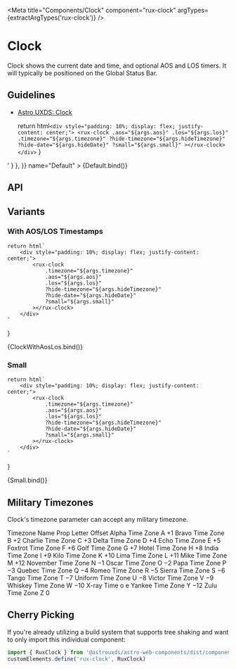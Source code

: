 
<Meta
    title="Components/Clock"
    component="rux-clock"
    argTypes={extractArgTypes('rux-clock')}
/>

# Clock

Clock shows the current date and time, and optional AOS and LOS timers. It will typically be positioned on the Global Status Bar.

## Guidelines

-   [Astro UXDS: Clock](https://www.astrouxds.com/ui-components/clock)

    return html`
        <div style="padding: 10%; display: flex; justify-content: center;">
            <rux-clock
                .aos="${args.aos}"
                .los="${args.los}"
                .timezone="${args.timezone}"
                ?hide-timezone="${args.hideTimezone}"
                ?hide-date="${args.hideDate}"
                ?small="${args.small}"
            ></rux-clock>
        </div>
    `
}

<Canvas>
    <Story
        parameters={{
            docs: { source: { code: '<rux-clock></rux-clock>' } },
        }}
        name="Default"
    >
        {Default.bind()}
    </Story>
</Canvas>

## API

<ArgsTable of="rux-clock" />

## Variants

### With AOS/LOS Timestamps

    return html`
        <div style="padding: 10%; display: flex; justify-content: center;">
            <rux-clock
                .timezone="${args.timezone}"
                .aos="${args.aos}"
                .los="${args.los}"
                ?hide-timezone="${args.hideTimezone}"
                ?hide-date="${args.hideDate}"
                ?small="${args.small}"
            ></rux-clock>
        </div>
    `
}

<Canvas>
    <Story
        args={{
            aos: new Date().getTime(),
            los: new Date().toISOString(),
        }}
        name="With AOS/LOS"
    >
        {ClockWithAosLos.bind()}
    </Story>
</Canvas>

### Small

    return html`
        <div style="padding: 10%; display: flex; justify-content: center;">
            <rux-clock
                .timezone="${args.timezone}"
                .aos="${args.aos}"
                .los="${args.los}"
                ?hide-timezone="${args.hideTimezone}"
                ?hide-date="${args.hideDate}"
                ?small="${args.small}"
            ></rux-clock>
        </div>
    `
}

<Canvas>
    <Story
        args={{
            small: true,
        }}
        name="Small"
    >
        {Small.bind()}
    </Story>
</Canvas>

## Military Timezones

Clock's timezone parameter can accept any military timezone.

<rux-table>
    <rux-table-header>
        <rux-table-header-row>
            <rux-table-header-cell>Timezone Name</rux-table-header-cell>
            <rux-table-header-cell>Prop Letter</rux-table-header-cell>
            <rux-table-header-cell>Offset</rux-table-header-cell>
        </rux-table-header-row>
    </rux-table-header>
    <rux-table-body>
        <rux-table-row>
            <rux-table-cell>Alpha Time Zone</rux-table-cell>
            <rux-table-cell>A</rux-table-cell>
            <rux-table-cell>+1</rux-table-cell>
        </rux-table-row>
        <rux-table-row>
            <rux-table-cell>Bravo Time Zone</rux-table-cell>
            <rux-table-cell>B</rux-table-cell>
            <rux-table-cell>+2</rux-table-cell>
        </rux-table-row>
        <rux-table-row>
            <rux-table-cell>Charlie Time Zone</rux-table-cell>
            <rux-table-cell>C</rux-table-cell>
            <rux-table-cell>+3</rux-table-cell>
        </rux-table-row>
        <rux-table-row>
            <rux-table-cell>Delta Time Zone</rux-table-cell>
            <rux-table-cell>D</rux-table-cell>
            <rux-table-cell>+4</rux-table-cell>
        </rux-table-row>
        <rux-table-row>
            <rux-table-cell>Echo Time Zone</rux-table-cell>
            <rux-table-cell>E</rux-table-cell>
            <rux-table-cell>+5</rux-table-cell>
        </rux-table-row>
        <rux-table-row>
            <rux-table-cell>Foxtrot Time Zone</rux-table-cell>
            <rux-table-cell>F</rux-table-cell>
            <rux-table-cell>+6</rux-table-cell>
        </rux-table-row>
        <rux-table-row>
            <rux-table-cell>Golf Time Zone</rux-table-cell>
            <rux-table-cell>G</rux-table-cell>
            <rux-table-cell>+7</rux-table-cell>
        </rux-table-row>
        <rux-table-row>
            <rux-table-cell>Hotel Time Zone</rux-table-cell>
            <rux-table-cell>H</rux-table-cell>
            <rux-table-cell>+8</rux-table-cell>
        </rux-table-row>
        <rux-table-row>
            <rux-table-cell>India Time Zone</rux-table-cell>
            <rux-table-cell>I</rux-table-cell>
            <rux-table-cell>+9</rux-table-cell>
        </rux-table-row>
        <rux-table-row>
            <rux-table-cell>Kilo Time Zone</rux-table-cell>
            <rux-table-cell>K</rux-table-cell>
            <rux-table-cell>+10</rux-table-cell>
        </rux-table-row>
        <rux-table-row>
            <rux-table-cell>Lima Time Zone</rux-table-cell>
            <rux-table-cell>L</rux-table-cell>
            <rux-table-cell>+11</rux-table-cell>
        </rux-table-row>
        <rux-table-row>
            <rux-table-cell>Mike Time Zone</rux-table-cell>
            <rux-table-cell>M</rux-table-cell>
            <rux-table-cell>+12</rux-table-cell>
        </rux-table-row>
        <rux-table-row>
            <rux-table-cell>November Time Zone</rux-table-cell>
            <rux-table-cell>N</rux-table-cell>
            <rux-table-cell>−1</rux-table-cell>
        </rux-table-row>
        <rux-table-row>
            <rux-table-cell>Oscar Time Zone</rux-table-cell>
            <rux-table-cell>O</rux-table-cell>
            <rux-table-cell>−2</rux-table-cell>
        </rux-table-row>
        <rux-table-row>
            <rux-table-cell>Papa Time Zone</rux-table-cell>
            <rux-table-cell>P</rux-table-cell>
            <rux-table-cell>−3</rux-table-cell>
        </rux-table-row>
        <rux-table-row>
            <rux-table-cell>Quebec Time Zone</rux-table-cell>
            <rux-table-cell>Q</rux-table-cell>
            <rux-table-cell>−4</rux-table-cell>
        </rux-table-row>
        <rux-table-row>
            <rux-table-cell>Romeo Time Zone</rux-table-cell>
            <rux-table-cell>R</rux-table-cell>
            <rux-table-cell>−5</rux-table-cell>
        </rux-table-row>
        <rux-table-row>
            <rux-table-cell>Sierra Time Zone</rux-table-cell>
            <rux-table-cell>S</rux-table-cell>
            <rux-table-cell>−6</rux-table-cell>
        </rux-table-row>
        <rux-table-row>
            <rux-table-cell>Tango Time Zone</rux-table-cell>
            <rux-table-cell>T</rux-table-cell>
            <rux-table-cell>−7</rux-table-cell>
        </rux-table-row>
        <rux-table-row>
            <rux-table-cell>Uniform Time Zone</rux-table-cell>
            <rux-table-cell>U</rux-table-cell>
            <rux-table-cell>−8</rux-table-cell>
        </rux-table-row>
        <rux-table-row>
            <rux-table-cell>Victor Time Zone</rux-table-cell>
            <rux-table-cell>V</rux-table-cell>
            <rux-table-cell>−9</rux-table-cell>
        </rux-table-row>
        <rux-table-row>
            <rux-table-cell>Whiskey Time Zone</rux-table-cell>
            <rux-table-cell>W</rux-table-cell>
            <rux-table-cell>−10</rux-table-cell>
        </rux-table-row>
        <rux-table-row>
            <rux-table-cell>X-ray Time</rux-table-cell>
            <rux-table-cell>o</rux-table-cell>
            <rux-table-cell>e</rux-table-cell>
        </rux-table-row>
        <rux-table-row>
            <rux-table-cell>Yankee Time Zone</rux-table-cell>
            <rux-table-cell>Y</rux-table-cell>
            <rux-table-cell>−12</rux-table-cell>
        </rux-table-row>
        <rux-table-row>
            <rux-table-cell>Zulu Time Zone</rux-table-cell>
            <rux-table-cell>Z</rux-table-cell>
            <rux-table-cell>0</rux-table-cell>
        </rux-table-row>
    </rux-table-body>
</rux-table>

## Cherry Picking

If you're already utilizing a build system that supports tree shaking and want to only import this individual component:

```js
import { RuxClock } from '@astrouxds/astro-web-components/dist/components/rux-clock'
customElements.define('rux-clock', RuxClock)
```
